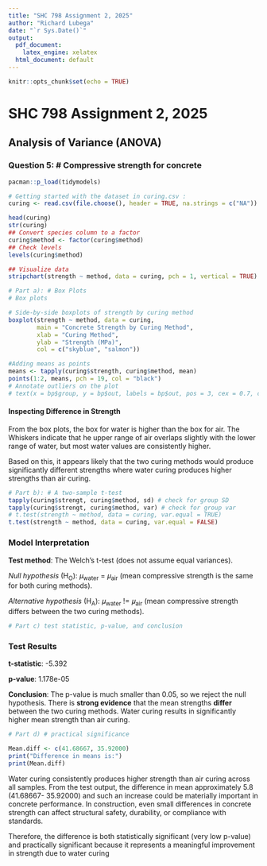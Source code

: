 ```yaml
---
title: "SHC 798 Assignment 2, 2025"
author: "Richard Lubega"
date: "`r Sys.Date()`"
output:
  pdf_document:
    latex_engine: xelatex
  html_document: default
---
```


```r
knitr::opts_chunk$set(echo = TRUE)

```

# SHC 798 Assignment 2, 2025

## Analysis of Variance (ANOVA)

### Question 5: # Compressive strength for concrete

```r
pacman::p_load(tidymodels)

# Getting started with the dataset in curing.csv :
curing <- read.csv(file.choose(), header = TRUE, na.strings = c("NA"))

head(curing)
str(curing)
## Convert species column to a factor
curing$method <- factor(curing$method)
## Check levels
levels(curing$method)

## Visualize data
stripchart(strength ~ method, data = curing, pch = 1, vertical = TRUE)

# Part a): # Box Plots
# Box plots

# Side-by-side boxplots of strength by curing method
boxplot(strength ~ method, data = curing,
        main = "Concrete Strength by Curing Method",
        xlab = "Curing Method",
        ylab = "Strength (MPa)",
        col = c("skyblue", "salmon"))

#Adding means as points
means <- tapply(curing$strength, curing$method, mean)
points(1:2, means, pch = 19, col = "black")
# Annotate outliers on the plot
# text(x = bp$group, y = bp$out, labels = bp$out, pos = 3, cex = 0.7, col = "blue")
```

#### **Inspecting Difference in Strength**

From the box plots, the box for water is higher than the box for air. The Whiskers indicate that he upper range of air overlaps slightly with the lower range of water, but most water values are consistently higher.

Based on this, it appears likely that the two curing methods would produce significantly different strengths where water curing produces higher strengths than air curing.

```r
# Part b): # A two-sample t-test
tapply(curing$strengt, curing$method, sd) # check for group SD
tapply(curing$strengt, curing$method, var) # check for group var
# t.test(strength ~ method, data = curing, var.equal = TRUE)
t.test(strength ~ method, data = curing, var.equal = FALSE)

```

### **Model Interpretation**

**Test method**: The Welch’s t-test (does not assume equal variances).

*Null hypothesis* (H~O~): 𝜇~water~ = 𝜇~air~ (mean compressive strength is the same for both curing methods).

*Alternative hypothesis* (H~A~): 𝜇~water~ != 𝜇~air~ (mean compressive strength differs between the two curing methods).

```r
# Part c) test statistic, p-value, and conclusion

```

### **Test Results**

**t-statistic**: -5.392

**p-value**: 1.178e-05

**Conclusion**: The p-value is much smaller than 0.05, so we reject the null hypothesis. There is **strong evidence** that the mean strengths **differ** between the two curing methods. Water curing results in significantly higher mean strength than air curing.

```r
# Part d) # practical significance

Mean.diff <- c(41.68667, 35.92000)
print("Difference in means is:")
print(Mean.diff)
```

Water curing consistently produces higher strength than air curing across all samples. From the test output, the difference in mean approximately 5.8 (41.68667- 35.92000) and such an increase could be materially important in concrete performance. In construction, even small differences in concrete strength can affect structural safety, durability, or compliance with standards.

Therefore, the difference is both statistically significant (very low p-value) and practically significant because it represents a meaningful improvement in strength due to water curing
